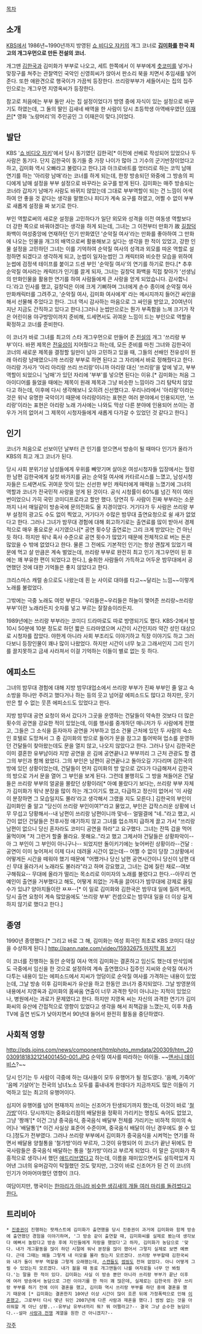{{{#!html
<object id='skplayer' name='skplayer' width='480' height='384' classid='clsid:D27CDB6E-AE6D-11cf-96B8-444553540000' codebase='http://download.macromedia.com/pub/shockwave/cabs/flash/swflash.cab#version=9.0.115.00'><param name='movie' value='http://v.nate.com/v.sk/movie/0|15665728/20070723210700205163791009' /><param name='allowFullscreen' value='true' /><param name='allowScriptAccess' value='always' /><param name='wmode' value='transparent' /><embed src='http://v.nate.com/v.sk/movie/0|15665728/20070723210700205163791009' wmode='transparent' allowScriptAccess='always' allowFullscreen='true' name='skplayer' width='480' height='384' type='application/x-shockwave-flash' pluginspage='http://www.macromedia.com/go/getflashplayer' /></object>
}}}
[[목차]]
== 소개 ==
[[KBS]]에서 1986년~1990년까지 방영된 [[쇼 비디오 쟈키]]의 개그 코너로 '''[[김미화]]를 한국 최고의 개그우먼으로 만든 전설의 코너.'''

개그맨 [[김한국]]과 김미화가 부부로 나오고, 세트 한쪽에서 이 부부에게 [[츳코미]]를 넣거나 맞장구를 쳐주는 관찰역인 국악인 신영희씨가 앉아서 판소리 북을 치면서 추임새를 넣어준다. 또한 애완견으로 행국이가 가끔씩 등장한다. 쓰리랑부부가 세들어사는 집의 집주인으로는 개그우먼 지영옥씨가 등장한다.

참고로 처음에는 부부 둘만 사는 집 설정이었다가 방영 중에 자식이 있는 설정으로 바꾸기도 하였는데, 그 둘의 딸인 김새네 배역을 한 사람이 당시 초등학생 아역배우였던 [[이재은]][* 영화 '노랑머리'의 주인공인 그 이재은이 맞다.]이었다. 
== 발단 ==
KBS '[[쇼 비디오 자키]]'에서 당시 동기였던 김한국[* 이전에 선배로 작성되어 있었으나 두 사람은 동기다. 단지 김한국이 동기들 중 가장 나이가 많아 그 기수의 군기반장이었다고 하고, 김미화 역시 오빠라고 불렀다고 한다.]과 아크로바트를 엉터리로 하는 코믹 남매 연기를 하는 '아리랑 남매'라는 코너를 하게 되는데, 한창 방송되던 와중에 그 방송의 피디에게 남매 설정을 부부 설정으로 바꾸라는 요구를 받게 된다. 김미화는 매주 방송되는 코너라 갑자기 남매가 사람도 바뀌지 않았는데 그대로 부부역할이 되는 건 느낌이 어색하여 안 좋을 것 같다는 생각을 말했으나 피디가 계속 요구를 하였고, 어쩔 수 없이 부부로 새롭게 설정을 짜 보기로 한다. 

부인 역할로써의 새로운 설정을 고민하다가 일단 외모와 성격을 이전 여동생 역할보다 더 강한 쪽으로 바꿔야겠다는 생각을 하게 되는데, 그녀는 그 이전부터 만화가 故 [[길창덕]] 화백이 여성중앙에 연재하던 인기 만화였던 '순악질 여사'라는 만화를 좋아하여 그 만화에 나오는 인물을 개그의 배역으로써 활용해보고 싶다는 생각을 한 적이 있었고, 강한 인물 설정을 고민하던 그녀는 이를 기억하여 순악질 여사의 성격과 외모를 따온 역할로 설정하면 되겠다고 생각하게 되고, 눈썹이 일자눈썹인 그 캐릭터와 비슷한 모습을 위하여 눈썹에 검정색 테이프를 붙이고 드센 부인 '순악질 여사'의 연기를 하기로 한다.[* 추후 순악질 여사라는 캐릭터가 인기를 끌게 되자, 그녀는 길창덕 화백을 직접 찾아가 '선생님의 만화인물을 활용한 연기를 하여 사람들에게 큰 사랑을 얻게 되었습니다. 감사합니다.'라고 인사를 했고, 길창덕은 이에 크게 기뻐하며 그녀에게 손수 종이에 순악질 여사 만화캐릭터를 그려주고, '순악질 여사, 김미화 여사에게' 라는 메시지까지 들어간 싸인을 해서 선물해 주었다고 한다. 그녀 역시 감사하는 마음으로 그 싸인을 받았고, 20여년이 지난 지금도 간직하고 있다고 한다.]그러나 눈썹만으로는 뭔가 부족함을 느껴 크기가 작은 어린이용 야구방망이까지 준비해, 드세면서도 귀여운 느낌이 드는 부인으로 역할을 확정하고 코너를 준비한다. 

이 코너가 바로 그녀를 최고의 스타 개그우먼으로 만들어 준 [[전설]]의 개그 '쓰리랑 부부'이다. 바뀐 제목은 [[전유성]]이 지어줬다고 하는데, 모든 준비를 마친 그녀와 김한국이 코너의 새로운 제목을 결정할 일만이 남아 고민하고 있을 때, 그들의 선배인 전유성이 원래 아리랑 남매였으니까 쓰리랑 부부로 하면 된다고 그 자리에서 바로 정해줬다고 한다. 아리랑 가사가 '아리 아리랑 쓰리 쓰리랑'이니까 아리랑 대신 '쓰리랑'을 앞에 넣고, 부부역할이 되었으니 '남매'가 있던 자리에 '부부'를 넣으면 된다는 이유.[* 김미화는 처음 그 아이디어를 들었을 때에는 제목이 원래 제목과 그냥 비슷한 느낌이라 그리 탐탁치 않았다고 하는데, 이후에 다시 생각해보니 오히려 신선했다고. 우리나라에서 '아리랑'이라는 것은 워낙 유명한 국악이기 때문에 아리랑이라는 표현은 여러 분야에서 인용되지만, '쓰리랑'이라는 표현은 아리랑 노래 가사에는 나와도 막상 다른 분야에 인용되어 쓰이는 경우가 거의 없어서 그 제목이 시청자들에게 새롭게 다가갈 수 있었던 것 같다고 한다.]
== 인기 ==
코너가 처음으로 선보이던 날부터 큰 인기를 얻으면서 방송이 될 때마다 인기가 올라가 KBS의 최고 개그 코너가 된다. 

당시 사회 분위기상 남성들에게 우위를 빼앗기며 살아온 여성시청자들 입장에서는 헐렁한 남편 김한국에게 실컷 바가지를 긁는 순악질 여사에 카타르시스를 느꼈고, 남성시청자들은 드세면서도 귀여운 맛이 있는 신선한 부인 캐릭터에게 매력을 느꼈기에 그녀의 역할과 코너가 전국민적 사랑을 얻게 된 것이다. 공식 시청률이 60%를 넘긴 적이 여러번이었으니 가히 국민 코미디프로라고 할만 했다. 당연히 두 사람이 진짜 부부라는 소문까지 나서 매일같이 방송국에 문의전화도 올 지경이었다. 거기다가 두 사람은 쓰리랑 부부 설정의 광고도 수도 없이 찍었고, 거기다가 수많은 밤무대 출연요청으로 쉴 새가 없었다고 한다. 그러나 그녀가 밤무대 경험에 대해 회고하기로는 출연료를 많이 받아서 경제적으로 매우 풍요로운 시기였으나[* 공연 횟수당 출연료는 그리 크게 받았다는 건 아닌 듯 하다. 하지만 워낙 혹사 수준으로 공연 횟수가 많았기 때문에 전체적으로 버는 돈은 많았을 수 밖에 없었다고 한다. 물론 그 전에도 기본적인 인기는 항상 괜찮게 있었기 때문에 먹고 살 만큼은 계속 벌었는데, 쓰리랑 부부로 완전히 최고 인기 개그우먼이 된 후에는 꽤 부유한 편이 되었다고 한다.], 술취한 사람들이 가득하고 어두운 밤무대에서 공연했던 것에 대한 기억들은 좋지 않았다고 한다.

크리스마스 캐럴 송으로도 나왔는데 흰 눈 사이로 대야를 타고~~달리는 느낌~~이렇게 노래를 불렀었다.

그밖에는 극중 노래도 여럿 부른다. '우리들은~우리들은 하늘이 맺어준 쓰리랑~쓰리랑 부부'이란 노래라든지 숫자를 넣고 부르는 잘잘송이라든지.

1989년에는 쓰리랑 부부라는 코미디 드라마로도 따로 방영되기도 했다. KBS-2에서 밤 10시 50분에 10분 정도로 하던 짧은 드라마였으며 시간이 시간인지라 약간 성인 대상으로 시청자를 잡았다. 야한게 아니라 사회 부조리도 이야기하고 직장 이야기도 하고  그러다보니 등장인물이 꽤나 많이 나왔었다. 하지만 시간이 너무 늦고 그래서인지 그리 인기를 끌지못하고 금새 사라져서 이걸 기억하는 이들이 별로 없는 듯 하다. 

== 에피소드 ==
그녀의 밤무대 경험에 대해 지방 밤무대업소에서 쓰리랑 부부가 진짜 부부인 줄 알고 숙소방을 하나만 주려고 했다거나 하는 등의 웃고 넘어갈 에피소드도 많다고 하지만, 웃기만은 할 수 없는 웃픈 에피소드도 있었다고 한다. 

지방 밤무대 공연 요청이 와서 갔다가 그곳을 운영하는 건달들이 약속한 것보다 더 많은 횟수의 공연을 강요한 적이 있었는데, 이를 행사를 중개하던 매니저가 두 사람에게 전했고, 그들은 그 소식을 듣자마자 공연을 거부하고 업소 건물 근처에 있던 두 사람의 숙소인 호텔로 도망쳐서 그 중 김미화의 방으로 들어가 문을 잠그고 틀어박혀 업소를 운영하던 건달들이 찾아왔는데도 문을 열지 않고, 나오지 않았다고 한다. 그러나 당시 김한국은 이미 결혼한 유부남이라 지방 공연을 온 김에 공연끝나고 부부끼리 그 근처 관광도 할 겸 그의 부인과 함께 왔었다. 그의 부인은 남편이 공연끝나고 돌아오길 기다리며 김한국의 방에 있던 상황이었는데, 건달들이 먼저 김미화의 방 앞으로 갔다가 다급해져서 김한국의 방으로 가서 문을 열어 그 부인을 보게 된다. 그런데 불행히도 그 방을 쳐들어온 건달들은 쓰리랑 부부의 얼굴을 몰랐던 상황이라[* 아예 몰랐다기 보다는, 쓰리랑 부부 자체가 김미화가 워낙 분장을 많이 하는 개그이기도 했고, 다급하고 정신이 없어서 '이 사람이 분장하면 그 모습일지도 몰라'라고 생각해서 그랬을 지도 모른다.] 김한국의 부인이 김미화인 줄 알고 "당신이 쓰리랑 부인이여?"라고 물었고, 부인은 갑작스러운 상황에 너무 무섭고 당황해서--내 남편이 쓰리랑 남편이니까 맞네-- 얼떨결에 "네.."라고 했고, 시간이 없던 건달들은 전후사정 얘기하지 않고 그녀를 업소까지 급하게 끌고 가서 "쓰리랑 남편이 없으니 당신 혼자라도 코미디 공연을 하라"고 요구했다. 그녀는 잔뜩 겁을 먹어 울먹이며 "저 그런거 할줄 몰라요. 못해요.."라고 했고 그제서야 건달들은 상황파악이--아 그 부인이 그 부인이 아니구나-- 되었지만 돌이키기에는 늦어버린 상황이라--건달 : 공연이 이미 늦어져서 이제 다시 데려올 시간이 없는데-- 어쩔 수 없이 당장 그상황에서 어떻게든 시간을 떼워야 했기 때문에 "어쨌거나 당신 남편 공연시간이니 당신이 남편 대신 무대 올라가서 노래라도 불러라"라고 하며 강요했고, 그녀는 겁에 질린 채로--여보 구해줘요-- 무대에 올라가 떨리는 목소리로 이미자의 노래를 불렀다고 한다.--아무리 연예인이 출연을 거부했다고 해도, 어떻게 죄없는 가족을 끌어다가 밤무대에 강제로 올릴 수가 있냐? 양아치들이란 ㅉㅉ--[* 이 일로 김미화와 김한국은 밤무대 일에 질려 버려, 당시 출연 요청이 계속 많았음에도 '쓰리랑 부부' 컨셉으로는 밤무대 일을 더 이상 길게 하지 않기로 했다고 한다.]
== 종영 ==
1990년 종영했다.[* 그리고 바로 그 해, 김미화는 여성 희극인 최초로 KBS 코미디 대상을 수상하게 된다.] [[http://pann.nate.com/video/15932675 마지막 회 보기]]

이 코너를 진행하는 동안 순악질 여사 역의 김미화는 결혼하고 임신도 했는데 만삭임에도 극중에서 임신을 한 것으로 설정하여 계속 출연했으나 집주인 지씨와 순악질 여사가 다투는 내용이 있는 에피소드에서 지씨가 엉덩이로 순악질 여사를 가격하는 내용이 있었는데, 그날 방송 이후 김미화씨가 유산을 하고 한동안 코너가 중지되었다. 그날 방영분의 내용에서 지영옥과 김미화의 몸싸움 연출이 너무 과격한 탓이 아니냐는 지적이 있었으나, 병원에서는 과로가 문제였다고 한다. 하지만 지영옥 씨는 자신의 과격한 연기가 김미화씨의 유산에 간접적으로 영향이 있었다고 생각을 해서 죄책감을 느꼈는지, 이후 차츰 TV에 출연 빈도가 낮아지면서 90년대 들어서 완전히 활동을 중단하였다. 

== 사회적 영향 ==
http://pds.joins.com/news/component/htmlphoto_mmdata/200309/htm_2003091818321214001450-001.JPG
순악질 여사를 따라하는 아이들. ~~[[앤서니 데이비스]]?~~

당시 인기는 두 사람이 극중에 하는 대사들이 모두 유행어가 될 정도였다. '음메, 기죽어' '음메 기살어'는 전국의 남녀노소 모두를 흉내내게 한데다가 지금까지도 많은 이들이 기억하고 있는 최고의 유행어이다. 

심지어 유행어를 넘어 현재까지 쓰이는 신조어가 탄생되기까지 했는데, 이것이 바로 '[[철가방]]'이다. 당시까지는 중화요리점의 배달원을 정확히 가리키는 명칭도 속어도 없었고, 그냥 '짱깨'[* 이건 그냥 중국음식, 중국음식 배달부 전체를 가리키는 비하적 의미의 속어]나 '배달통'[* 이건 사실상 표준어 수준이며, 중국음식 배달이 아닌 경우에도 쓸 수 있다.]정도가 전부였다. 그러나 쓰리랑 부부에서 김미화가 중국음식을 시켜먹는 연기를 하면서 배달용 양철통을 '철가방'이라 부르자, 그것이 유행되어 이 코너가 끝난 뒤에도 한국사람들은 중국음식 배달하는 통을 '철가방'이라고 부르게 되었다. 이 말은 김미화가 즉흥적으로 생각나서 했던 [[애드리브]]였다고 하는데, 이름을 재미있으면서도 설득력있게 지어낸 그녀의 유머감각이 탁월했던 것도 맞지만, 그것이 바로 신조어가 된 건 이 코너의 인기가 어마어마했던 영향이 크다.

여담이지만, 행국이는 [http://ruliweb.daum.net/news/view/MD20110316145028036.daum 한마리가 아니라 비슷한 생김새의 개들 여러 마리를 돌려썼다고 한다.]


== 트리비아 ==

 * [[진중권]]이 진행하는 팟캐스트에 김미화가 출연했을 당시 진중권이 과거에 김미화와 함께 방송에 출연했던 경험을 이야기하며, '그 방송 같이 출연할 때, 김미화씨를 실제로 봤는데 생각보다 예뻐서 놀랐다고 방송 후에 지인들에게 자랑을 했었다'고 하자, 김미화가 농담으로 '맞다. 내가 개그활동을 많이 하던 시절에 워낙 분장을 많이 했어서 그렇지 실제로 보면 예쁘다. 근데 그때는 왜들 그렇게 내 미모를 몰라 줬는지 모르겠다. 쓰리랑 부부할때 김한국씨와 내가 둘이 부부 역할을 그렇게 오래했는데, [[스캔들]]도 [[썸씽]]도 전혀 없었다. 아니 어떻게 그럴 수 있었는지 모르겠다. 내가 젊을 때 동료 개그맨들이 나를 여자로들 너무 안 봐줬다.'는 말을 한 적이 있다. 김미화는 사실 이 방송 뿐만 아니라 쓰리랑 부부가 끝난 이후에 여러 방송에서 농담으로 그런 이야기를 한 적이 꽤 많은데, 실제로는 김한국의 경우 쓰리랑 부부를 하기 전에 이미 결혼을 했고, 김미화 역시 쓰리랑 부부를 하던 중에 결혼을 했기 때문에 [* 김미화는 결혼한지 10여년 이상 시간이 많이 흐른 뒤에 가정폭력으로 인해 [[이혼]]했고, 그로부터 다시 몇년 뒤인 2007년에 다른 사람과 재혼을 했다.] 썸씽 없는 것을 아쉬워할 게 아닌 상황..--유부남 유부녀끼리 뭐? 뭐 어쩔라고?-- 결국 그냥 순수한 농담이다.--설마 [[사랑과 전쟁]] 계열을 원한 건 아니겠지?--
[[각주]]
